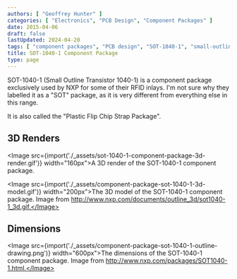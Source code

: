 ```yaml
---
authors: [ "Geoffrey Hunter" ]
categories: [ "Electronics", "PCB Design", "Component Packages" ]
date: 2015-04-06
draft: false
lastUpdated: 2024-04-20
tags: [ "component packages", "PCB design", "SOT-1040-1", "small-outline", "transistor", "RFID" ]
title: SOT-1040-1 Component Package
type: page
---
```



SOT-1040-1 (Small Outline Transistor 1040-1) is a component package exclusively used by NXP for some of their RFID inlays. I'm not sure why they labelled it as a "SOT" package, as it is very different from everything else in this range.

It is also called the "Plastic Flip Chip Strap Package".

## 3D Renders

<Image src={import('./_assets/sot-1040-1-component-package-3d-render.gif')} width="160px">A 3D render of the SOT-1040-1 component package.</Image>

<Image src={import('./_assets/component-package-sot-1040-1-3d-model.gif')} width="200px">The 3D model of the SOT-1040-1 component package. Image from http://www.nxp.com/documents/outline_3d/sot1040-1_3d.gif.</Image>

## Dimensions

<Image src={import('./_assets/component-package-sot-1040-1-outline-drawing.png')} width="600px">The dimensions of the SOT-1040-1 component package. Image from http://www.nxp.com/packages/SOT1040-1.html.</Image>
